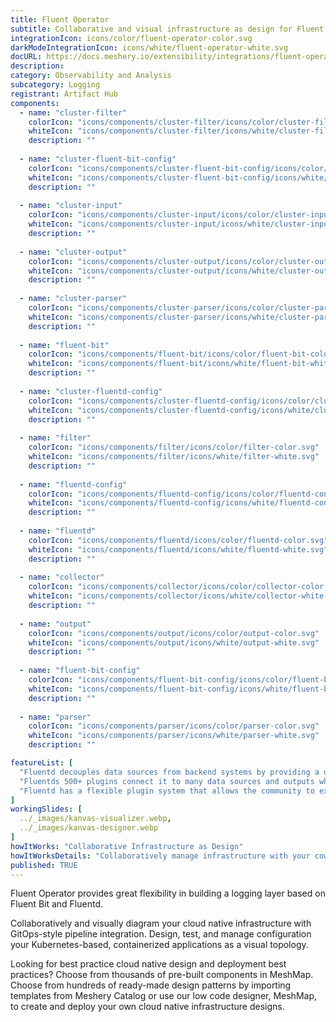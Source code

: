 ```yaml
---
title: Fluent Operator
subtitle: Collaborative and visual infrastructure as design for Fluent Operator
integrationIcon: icons/color/fluent-operator-color.svg
darkModeIntegrationIcon: icons/white/fluent-operator-white.svg
docURL: https://docs.meshery.io/extensibility/integrations/fluent-operator
description: 
category: Observability and Analysis
subcategory: Logging
registrant: Artifact Hub
components:
  - name: "cluster-filter"
    colorIcon: "icons/components/cluster-filter/icons/color/cluster-filter-color.svg"
    whiteIcon: "icons/components/cluster-filter/icons/white/cluster-filter-white.svg"
    description: ""
    
  - name: "cluster-fluent-bit-config"
    colorIcon: "icons/components/cluster-fluent-bit-config/icons/color/cluster-fluent-bit-config-color.svg"
    whiteIcon: "icons/components/cluster-fluent-bit-config/icons/white/cluster-fluent-bit-config-white.svg"
    description: ""
    
  - name: "cluster-input"
    colorIcon: "icons/components/cluster-input/icons/color/cluster-input-color.svg"
    whiteIcon: "icons/components/cluster-input/icons/white/cluster-input-white.svg"
    description: ""
    
  - name: "cluster-output"
    colorIcon: "icons/components/cluster-output/icons/color/cluster-output-color.svg"
    whiteIcon: "icons/components/cluster-output/icons/white/cluster-output-white.svg"
    description: ""
    
  - name: "cluster-parser"
    colorIcon: "icons/components/cluster-parser/icons/color/cluster-parser-color.svg"
    whiteIcon: "icons/components/cluster-parser/icons/white/cluster-parser-white.svg"
    description: ""
    
  - name: "fluent-bit"
    colorIcon: "icons/components/fluent-bit/icons/color/fluent-bit-color.svg"
    whiteIcon: "icons/components/fluent-bit/icons/white/fluent-bit-white.svg"
    description: ""
    
  - name: "cluster-fluentd-config"
    colorIcon: "icons/components/cluster-fluentd-config/icons/color/cluster-fluentd-config-color.svg"
    whiteIcon: "icons/components/cluster-fluentd-config/icons/white/cluster-fluentd-config-white.svg"
    description: ""
    
  - name: "filter"
    colorIcon: "icons/components/filter/icons/color/filter-color.svg"
    whiteIcon: "icons/components/filter/icons/white/filter-white.svg"
    description: ""
    
  - name: "fluentd-config"
    colorIcon: "icons/components/fluentd-config/icons/color/fluentd-config-color.svg"
    whiteIcon: "icons/components/fluentd-config/icons/white/fluentd-config-white.svg"
    description: ""
    
  - name: "fluentd"
    colorIcon: "icons/components/fluentd/icons/color/fluentd-color.svg"
    whiteIcon: "icons/components/fluentd/icons/white/fluentd-white.svg"
    description: ""
    
  - name: "collector"
    colorIcon: "icons/components/collector/icons/color/collector-color.svg"
    whiteIcon: "icons/components/collector/icons/white/collector-white.svg"
    description: ""
    
  - name: "output"
    colorIcon: "icons/components/output/icons/color/output-color.svg"
    whiteIcon: "icons/components/output/icons/white/output-white.svg"
    description: ""
    
  - name: "fluent-bit-config"
    colorIcon: "icons/components/fluent-bit-config/icons/color/fluent-bit-config-color.svg"
    whiteIcon: "icons/components/fluent-bit-config/icons/white/fluent-bit-config-white.svg"
    description: ""
    
  - name: "parser"
    colorIcon: "icons/components/parser/icons/color/parser-color.svg"
    whiteIcon: "icons/components/parser/icons/white/parser-white.svg"
    description: ""

featureList: [
  "Fluentd decouples data sources from backend systems by providing a unified logging layer in between.",
  "Fluentds 500+ plugins connect it to many data sources and outputs while keeping its core simple.",
  "Fluentd has a flexible plugin system that allows the community to extend its functionality. "
]
workingSlides: [
  ../_images/kanvas-visualizer.webp,
  ../_images/kanvas-designer.webp
]
howItWorks: "Collaborative Infrastructure as Design"
howItWorksDetails: "Collaboratively manage infrastructure with your coworkers synchronously sharing the same designs."
published: TRUE
---
```

<p>
Fluent Operator provides great flexibility in building a logging layer based on Fluent Bit and Fluentd.
</p>
<p>
    Collaboratively and visually diagram your cloud native infrastructure with GitOps-style pipeline integration. Design, test, and manage configuration your Kubernetes-based, containerized applications as a visual topology.
</p>
<p>
    Looking for best practice cloud native design and deployment best practices? Choose from thousands of pre-built components in MeshMap. Choose from hundreds of ready-made design patterns by importing templates from Meshery Catalog or use our low code designer, MeshMap, to create and deploy your own cloud native infrastructure designs.
</p>
